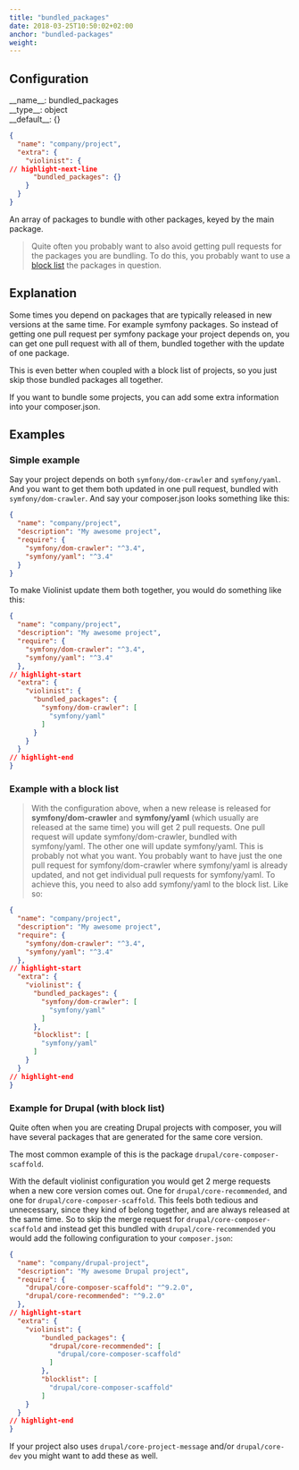 ```yaml
---
title: "bundled_packages"
date: 2018-03-25T10:50:02+02:00
anchor: "bundled-packages"
weight:
---
```


## Configuration

<div class="config-wrapper"><div class="config">__name__: bundled_packages</div>
<div class="config">__type__: object</div>
<div class="config">__default__: {}</div></div>

```json showLineNumbers
{
  "name": "company/project",
  "extra": {
    "violinist": {
// highlight-next-line
      "bundled_packages": {}
    }
  }
}
```


An array of packages to bundle with other packages, keyed by the main package.

>Quite often you probably want to also avoid getting pull requests for the packages you are bundling. To do this, you probably want to use a [block list](#blocklisting-projects) the packages in question.

## Explanation

Some times you depend on packages that are typically released in new versions at the same time. For example symfony packages. So instead of getting one pull request per symfony package your project depends on, you can get one pull request with all of them, bundled together with the update of one package.

This is even better when coupled with a block list of projects, so you just skip those bundled packages all together.

If you want to bundle some projects, you can add some extra information into your composer.json.

## Examples

### Simple example

Say your project depends on both `symfony/dom-crawler` and `symfony/yaml`. And you want to get them both updated in one pull request, bundled with `symfony/dom-crawler`. And say your composer.json looks something like this:

```json showLineNumbers
{
  "name": "company/project",
  "description": "My awesome project",
  "require": {
    "symfony/dom-crawler": "^3.4",
    "symfony/yaml": "^3.4"
  }
}
```


To make Violinist update them both together, you would do something like this:


```json showLineNumbers
{
  "name": "company/project",
  "description": "My awesome project",
  "require": {
    "symfony/dom-crawler": "^3.4",
    "symfony/yaml": "^3.4"
  },
// highlight-start
  "extra": {
    "violinist": {
      "bundled_packages": {
        "symfony/dom-crawler": [
          "symfony/yaml"
        ]
      }
    }
  }
// highlight-end
}
```

### Example with a block list

> With the configuration above, when a new release is released for __symfony/dom-crawler__ and __symfony/yaml__ (which usually are released at the same time) you will get 2 pull requests. One pull request will update symfony/dom-crawler, bundled with symfony/yaml. The other one will update symfony/yaml. This is probably not what you want. You probably want to have just the one pull request for symfony/dom-crawler where symfony/yaml is already updated, and not get individual pull requests for symfony/yaml. To achieve this, you need to also add symfony/yaml to the block list. Like so:

```json showLineNumbers
{
  "name": "company/project",
  "description": "My awesome project",
  "require": {
    "symfony/dom-crawler": "^3.4",
    "symfony/yaml": "^3.4"
  },
// highlight-start
  "extra": {
    "violinist": {
      "bundled_packages": {
        "symfony/dom-crawler": [
          "symfony/yaml"
        ]
      },
      "blocklist": [
        "symfony/yaml"
      ]
    }
  }
// highlight-end
}
```

### Example for Drupal (with block list)

Quite often when you are creating Drupal projects with composer, you will have several packages that are generated for the same core version.

The most common example of this is the package `drupal/core-composer-scaffold`.

With the default violinist configuration you would get 2 merge requests when a new core version comes out. One for `drupal/core-recommended`, and one for `drupal/core-composer-scaffold`. This feels both tedious and unnecessary, since they kind of belong together, and are always released at the same time. So to skip the merge request for `drupal/core-composer-scaffold` and instead get this bundled with `drupal/core-recommended` you would add the following configuration to your `composer.json`:

```json showLineNumbers
{
  "name": "company/drupal-project",
  "description": "My awesome Drupal project",
  "require": {
    "drupal/core-composer-scaffold": "^9.2.0",
    "drupal/core-recommended": "^9.2.0"
  },
// highlight-start
  "extra": {
    "violinist": {
        "bundled_packages": {
          "drupal/core-recommended": [
            "drupal/core-composer-scaffold"
          ]
        },
        "blocklist": [
          "drupal/core-composer-scaffold"
        ]
    }
  }
// highlight-end
}
```

If your project also uses `drupal/core-project-message` and/or `drupal/core-dev` you might want to add these as well.
